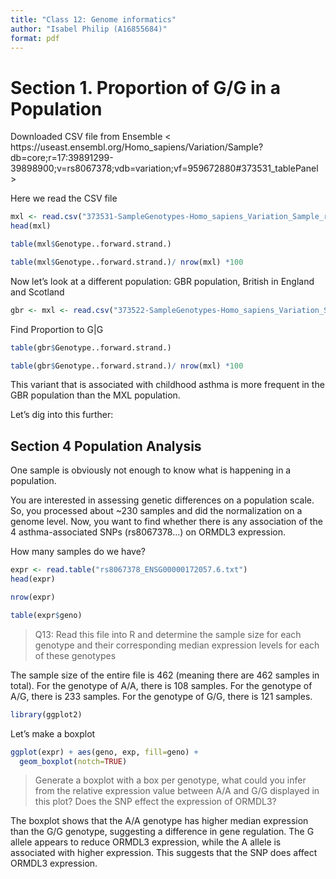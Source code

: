 ```yaml
---
title: "Class 12: Genome informatics"
author: "Isabel Philip (A16855684)"
format: pdf
---
```


# Section 1. Proportion of G/G in a Population

Downloaded CSV file from Ensemble < https://useast.ensembl.org/Homo_sapiens/Variation/Sample?db=core;r=17:39891299-39898900;v=rs8067378;vdb=variation;vf=959672880#373531_tablePanel >

Here we read the CSV file 

```r
mxl <- read.csv("373531-SampleGenotypes-Homo_sapiens_Variation_Sample_rs8067378.csv")
head(mxl)
```


```r
table(mxl$Genotype..forward.strand.)
```

```r
table(mxl$Genotype..forward.strand.)/ nrow(mxl) *100
```

Now let's look at a different population: GBR population, British in England and Scotland
```r
gbr <- mxl <- read.csv("373522-SampleGenotypes-Homo_sapiens_Variation_Sample_rs8067378.csv")
```

Find Proportion to G|G

```r
table(gbr$Genotype..forward.strand.)
```

```r
table(gbr$Genotype..forward.strand.)/ nrow(mxl) *100
```

This variant that is associated with childhood asthma is more frequent in the GBR population than the MXL population. 

Let's dig into this further: 

## Section 4 Population Analysis 

One sample is obviously not enough to know what is happening in a population. 

You are interested in assessing genetic differences on a population scale. So, you processed about ~230 samples and did the normalization on a genome level. Now, you want to find whether
there is any association of the 4 asthma-associated SNPs (rs8067378...) on ORMDL3 expression.


How many samples do we have?
```r
expr <- read.table("rs8067378_ENSG00000172057.6.txt")
head(expr)
```

```r
nrow(expr)
```

```r
table(expr$geno)
```

> Q13: Read this file into R and determine the sample size for each genotype and their corresponding median expression levels for each of these genotypes

The sample size of the entire file is 462 (meaning there are 462 samples in total). For the genotype of A/A, there is 108 samples. For the genotype of A/G, there is 233 samples. For the genotype of G/G, there is 121 samples. 


```r
library(ggplot2)
```

Let's make a boxplot

```r
ggplot(expr) + aes(geno, exp, fill=geno) +
  geom_boxplot(notch=TRUE)
```

> Generate a boxplot with a box per genotype, what could you infer from the relative expression value between A/A and G/G displayed in this plot? Does the SNP effect the expression of ORMDL3?

The boxplot shows that the A/A genotype has higher median expression than the G/G genotype, suggesting a difference in gene regulation. The G allele appears to reduce ORMDL3 expression, while the A allele is associated with higher expression. This suggests that the SNP does affect ORMDL3 expression.

